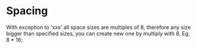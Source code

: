 
<Meta title="Design System/Design Tokens/Spacing" />

# Spacing

With exception to 'xxs' all space sizes are multiples of 8, therefore any size bigger than specified sizes, you can create new one by multiply with 8. Eg. 8 \* 16;

<Canvas>
  <Story name="Spacing">
    <Spacing />
  </Story>
</Canvas>
